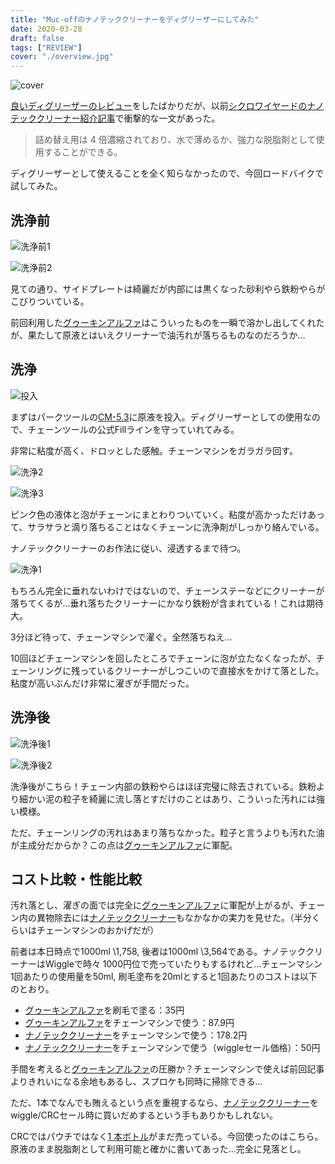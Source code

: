 ```yaml
---
title: "Muc-offのナノテッククリーナーをディグリーザーにしてみた"
date: 2020-03-28
draft: false
tags: ["REVIEW"]
cover: "./overview.jpg"
---
```


![cover](./overview.jpg)

[良いディグリーザーのレビュー](/post/2020/03/ghakinalpha/)をしたばかりだが、以前[シクロワイヤードのナノテッククリーナー紹介記事](https://www.cyclowired.jp/news/node/317325)で衝撃的な一文があった。

> 詰め替え用は 4 倍濃縮されており、水で薄めるか、強力な脱脂剤として使用することができる。

ディグリーザーとして使えることを全く知らなかったので、今回ロードバイクで試してみた。

<LinkBox isAmazonLink url="https://www.amazon.co.jp/dp/B07T22FKHB/" />

## 洗浄前

![洗浄前1](./dirty1.jpg)

![洗浄前2](./dirty2.jpg)

見ての通り、サイドプレートは綺麗だが内部には黒くなった砂利やら鉄粉やらがこびりついている。

前回利用した[グゥーキンアルファ](https://amzn.to/2QSgPOK)はこういったものを一瞬で溶かし出してくれたが、果たして原液とはいえクリーナーで油汚れが落ちるものなのだろうか…

## 洗浄

![投入](./filling.jpg)

まずはパークツールの[CM-5.3](https://amzn.to/2yfivLK)に原液を投入。ディグリーザーとしての使用なので、チェーンツールの公式Fillラインを守っていれてみる。

非常に粘度が高く、ドロッとした感触。チェーンマシンをガラガラ回す。

![洗浄2](./cleaning2.jpg)

![洗浄3](./cleaning3.jpg)

ピンク色の液体と泡がチェーンにまとわりついていく。粘度が高かっただけあって、サラサラと滴り落ちることはなくチェーンに洗浄剤がしっかり絡んでいる。

ナノテッククリーナーのお作法に従い、浸透するまで待つ。

![洗浄1](./cleaning1.jpg)

もちろん完全に垂れないわけではないので、チェーンステーなどにクリーナーが落ちてくるが…垂れ落ちたクリーナーにかなり鉄粉が含まれている！これは期待大。

3分ほど待って、チェーンマシンで濯ぐ。全然落ちねえ…

10回ほどチェーンマシンを回したところでチェーンに泡が立たなくなったが、チェーンリングに残っているクリーナーがしつこいので直接水をかけて落とした。粘度が高いぶんだけ非常に濯ぎが手間だった。

## 洗浄後

![洗浄後1](./cleaned1.jpg)

![洗浄後2](./cleaned2.jpg)

洗浄後がこちら！チェーン内部の鉄粉やらはほぼ完璧に除去されている。鉄粉より細かい泥の粒子を綺麗に流し落とすだけのことはあり、こういった汚れには強い模様。

ただ、チェーンリングの汚れはあまり落ちなかった。粒子と言うよりも汚れた油が主成分だからか？この点は[グゥーキンアルファ](https://amzn.to/2QSgPOK)に軍配。

## コスト比較・性能比較

汚れ落とし、濯ぎの面では完全に[グゥーキンアルファ](https://amzn.to/2QSgPOK)に軍配が上がるが、チェーン内の異物除去には[ナノテッククリーナー](https://amzn.to/2WQ5N04)もなかなかの実力を見せた。（半分くらいはチェーンマシンのおかげだが）

前者は本日時点で1000ml \1,758, 後者は1000ml \3,564である。ナノテッククリーナーはWiggleで時々 1000円位で売っていたりもするけれど…チェーンマシン1回あたりの使用量を50ml, 刷毛塗布を20mlとすると1回あたりのコストは以下のとおり。

- [グゥーキンアルファ](https://amzn.to/2QSgPOK)を刷毛で塗る：35円
- [グゥーキンアルファ](https://amzn.to/2QSgPOK)をチェーンマシンで使う：87.9円
- [ナノテッククリーナー](https://amzn.to/2WQ5N04)をチェーンマシンで使う：178.2円
- [ナノテッククリーナー](https://amzn.to/2WQ5N04)をチェーンマシンで使う（wiggleセール価格）：50円

手間を考えると[グゥーキンアルファ](https://amzn.to/2QSgPOK)の圧勝か？チェーンマシンで使えば前回記事よりきれいになる余地もあるし、スプロケも同時に掃除できる…

ただ、1本でなんでも賄えるという点を重視するなら、[ナノテッククリーナー](https://amzn.to/2WQ5N04)をwiggle/CRCセール時に買いだめするという手もありかもしれない。

CRCではパウチではなく[1 本ボトル](https://www.chainreactioncycles.com/jp/ja/muc-off-%E6%BF%83%E7%B8%AE%E3%83%90%E3%82%A4%E3%82%AF%E3%82%AF%E3%83%AA%E3%83%BC%E3%83%8A%E3%83%BC-1l-/rp-prod106331)がまだ売っている。今回使ったのはこちら。原液のまま脱脂剤として利用可能と確かに書いてあった…完全に見落とし。

<LinkBox isAmazonLink url="https://www.amazon.co.jp/dp/B01LN1TYKQ/" />
